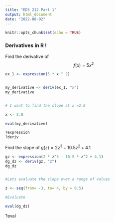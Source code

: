 ```yaml
---
title: "EDS 212 Part 1"
output: html_document
date: "2022-08-02"
---
```


```r
knitr::opts_chunk$set(echo = TRUE)
```

### Derivatives in R !

Find the derivative of $$f(x) = 5x^2$$


```r
ex_1 <- expression(5 * x ^ 2)


my_derivative <- deriv(ex_1, "x")
my_derivative


# I want to find the slope at x =2.8

x <- 2.8

eval(my_derivative)

?expression
?deriv

```

Find the slope of $g(z)= 2z^3-10.5z^2+4.1$

```r
gz <- expression(2 * z^3 - 10.5 * z^2 + 4.1)
dg_dz <- deriv(gz, "z")
dg_dz


#Lets evaluate the slope over a range of values

z <- seq(from= -3, to= 4, by = 0.5)

#Evaluate

eval(dg_dz)

```

?eval



